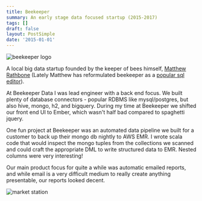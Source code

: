 ```yaml
---
title: Beekeeper
summary: An early stage data focused startup (2015-2017)
tags: []
draft: false
layout: PostSimple
date: '2015-01-01'
---
```


![beekeeper logo](/static/images/beekeeper/beekeeper.png)

A local big data startup founded by the keeper of bees himself, [Matthew Rathbone](https://www.rathbonelabs.com/) (Lately Matthew has reformulated beekeeper as a [popular sql editor](https://www.beekeeperstudio.io/)).

At Beekeeper Data I was lead engineer with a back end focus. We built plenty of database connectors - popular RDBMS like mysql/postgres, but also hive, mongo, h2, and bigquery.  During my time at Beekeeper we shifted our front end UI to Ember, which wasn't half bad compared to spaghetti jquery.

One fun project at Beekeeper was an automated data pipeline we built for a customer to back up their mongo db nightly to AWS EMR.  I wrote scala code that would inspect the mongo tuples from the collections we scanned and could craft the appropriate DML to write structured data to EMR.  Nested columns were very interesting!

Our main product focus for quite a while was automatic emailed reports, and while email is a very difficult medium to really create anything presentable, our reports looked decent.

![market station](/static/images/beekeeper/market-station.png)
